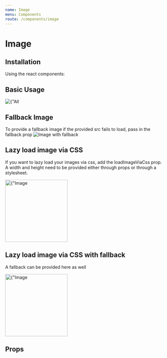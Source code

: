 ```yaml
---
name: Image
menu: Components
route: /components/image
---
```



# Image

## Installation

Using the react components:


## Basic Usage
<Playground>
    <Image src="https://a.vsstatic.com/banner/event/concerts/george-strait.jpg" alt={"All my exes live in texas"}/>
</Playground>

## Fallback Image
To provide a fallback image if the provided src fails to load, pass in the fallback prop
<Playground>
    <Image src="//a.vsstatic.com/banner/event/concerts/billie-eilish.jpgssss" fallback="https://a.vsstatic.com/banner/event/category/rock.jpg" alt="Image with fallback"/>
</Playground>

## Lazy load image via CSS
If you want to lazy load your images via css, add the loadImageViaCss prop. A width and height need to be provided either through props or through a stylesheet.

<Playground>
        <Image height="200px" loadImageViaCss src="//a.vsstatic.com/banner/event/concerts/lana-del-rey.jpg" fallback={"//a.vsstatic.com/banner/generic.jpg"} alt={"Image with fallback"}/>
</Playground>

## Lazy load image via CSS with fallback
A fallback can be provided here as well

<Playground>
      <Image height="200px" loadImageViaCss src="//a.vsstatic.com/banner/event/failure/lana-del-rey.jpg" fallback={"https://a.vsstatic.com/banner/event/category/pop.jpg"} alt={"Image with fallback"}/>
</Playground>

## Props
<Props of={Image}/>